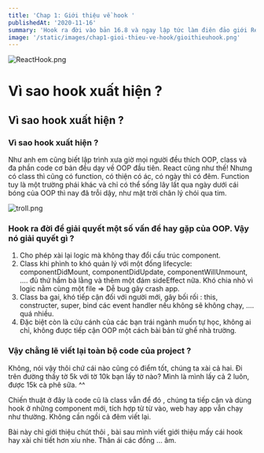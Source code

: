 ```yaml
---
title: 'Chap 1: Giới thiệu về hook '
publishedAt: '2020-11-16'
summary: 'Hook ra đời vào bản 16.8 và ngay lập tức làm điên đảo giới React, vậy nó là gì vậy mà nhà nhà, người người đều đổ xô xài?'
image: '/static/images/chap1-gioi-thieu-ve-hook/gioithieuhook.png'
---
```


![ReactHook.png](https://images.viblo.asia/d1503bf1-3ca9-4e24-9464-4a9e538b73e4.png)

# Vì sao hook xuất hiện ?

## Vì sao hook xuất hiện ?

### Vì sao hook xuất hiện ?

Như anh em cũng biết lập trình xưa giờ mọi người đều thích OOP, class và đa phần code cơ bản đều dạy về OOP đầu tiên. React cũng như thế!
Nhưng có class thì cũng có function, có thiện có ác, có ngày thì có đêm. Function tuy là một trường phái khác và chỉ có thể sống lây lất qua ngày dưới cái bóng của OOP thì nay đã trỗi dậy, như mặt trời chân lý chói qua tim.

![troll.png](https://i.pinimg.com/564x/99/40/77/9940774d8cee5db0e7c5309d26838f3e.jpg)

### Hook ra đời để giải quyết một số vấn đề hay gặp của OOP. Vậy nó giải quyết gì ?

1.  Cho phép xài lại logic mà không thay đổi cấu trúc component.
2.  Class khi phình to khó quản lý với một đống lifecycle: componentDidMount, componentDidUpdate, componentWillUnmount, .... đủ thứ hầm bà lằng và thêm một đám sideEffect nữa. Khó chia nhỏ vì logic nằm cùng một file => Dễ bug gây crash app.
3.  Class ba gai, khó tiếp cận đối với người mới, gây bối rối : this, constructer, super, bind các event handler nếu không sẽ không chạy, .... quá nhiều.
4.  Đặc biệt còn là cứu cánh của các bạn trái ngành muốn tự học, không ai chỉ, không được tiếp cận OOP một cách bài bản từ ghế nhà trường.

### Vậy chằng lẽ viết lại toàn bộ code của project ?

Không, nói vậy thôi chứ cái nào cũng có điểm tốt, chúng ta xài cả hai. Đi trên đường thấy tờ 5k với tờ 10k bạn lấy tờ nào? Mình là mình lấy cả 2 luôn, được 15k cà phê sữa. ^^

Chiến thuật ở đây là code cũ là class vẫn để đó , chúng ta tiếp cận và dùng hook ở những component mới, tích hợp từ từ vào, web hay app vẫn chạy như thường. Không cần ngồi cả đêm viết lại.

Bài này chỉ giới thiệu chút thôi , bài sau mình viết giới thiệu mấy cái hook hay xài chi tiết hơn xíu nhe. Thân ái các đồng ... âm.
